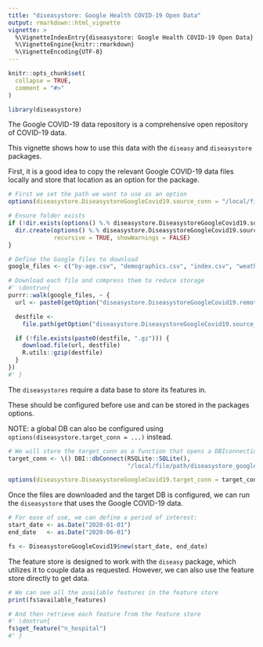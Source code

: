 ```yaml
---
title: "diseasystore: Google Health COVID-19 Open Data"
output: rmarkdown::html_vignette
vignette: >
  %\VignetteIndexEntry{diseasystore: Google Health COVID-19 Open Data}
  %\VignetteEngine{knitr::rmarkdown}
  %\VignetteEncoding{UTF-8}
---
```


```r
knitr::opts_chunk$set(
  collapse = TRUE,
  comment = "#>"
)
```

```r
library(diseasystore)
```

The Google COVID-19 data repository is a comprehensive open repository of COVID-19 data.

This vignette shows how to use this data with the `diseasy` and `diseasystore` packages.

First, it is a good idea to copy the relevant Google COVID-19 data files locally and store that location as an option for the package.
```r
# First we set the path we want to use as an option
options(diseasystore.DiseasystoreGoogleCovid19.source_conn = "/local/file/path")

# Ensure folder exists
if (!dir.exists(options() %.% diseasystore.DiseasystoreGoogleCovid19.source_conn)) {
  dir.create(options() %.% diseasystore.DiseasystoreGoogleCovid19.source_conn,
             recursive = TRUE, showWarnings = FALSE)
}

# Define the Google files to download
google_files <- c("by-age.csv", "demographics.csv", "index.csv", "weather.csv")

# Download each file and compress them to reduce storage
#' \dontrun{
purrr::walk(google_files, ~ {
  url <- paste0(getOption("diseasystore.DiseasystoreGoogleCovid19.remote_conn"), .)

  destfile <-
    file.path(getOption("diseasystore.DiseasystoreGoogleCovid19.source_conn"), .)

  if (!file.exists(paste0(destfile, ".gz"))) {
    download.file(url, destfile)
    R.utils::gzip(destfile)
  }
})
#' }
```

The `diseasystores` require a data base to store its features in.

These should be configured before use and can be stored in the packages options.

NOTE: a global DB can also be configured using `options(diseasystore.target_conn = ...)` instead.

```r

# We will store the target_conn as a function that opens a DBIconnection to the DB
target_conn <- \() DBI::dbConnect(RSQLite::SQLite(),
                                  "/local/file/path/diseasystore_google_covid_19.sqlite")

options(diseasystore.DiseasystoreGoogleCovid19.target_conn = target_conn)
```


Once the files are downloaded and the target DB is configured, we can run the `diseasystore` that uses the Google COVID-19 data.

```r

# For ease of use, we can define a period of interest:
start_date <- as.Date("2020-01-01")
end_date   <- as.Date("2020-06-01")

fs <- DiseasystoreGoogleCovid19$new(start_date, end_date)
```

The feature store is designed to work with the `diseasy` package, which utilizes it to couple data as requested.
However, we can also use the feature store directly to get data.

```r

# We can see all the available features in the feature store
print(fs$available_features)

# And then retrieve each feature from the feature store
#' \dontrun{
fs$get_feature("n_hospital")
#' }
```
